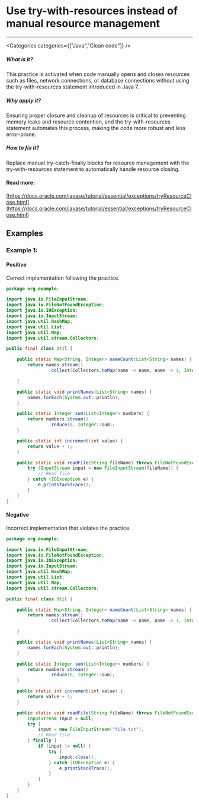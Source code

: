 

# Use try-with-resources instead of manual resource management

<Severity severity={SeverityLevels.MEDIUM} />

---

<Categories categories={["Java","Clean code"]} />

##### What is it?
This practice is activated when code manually opens and closes resources such as files, network connections, or database connections without using the try-with-resources statement introduced in Java 7.

##### Why apply it?
Ensuring proper closure and cleanup of resources is critical to preventing memory leaks and resource contention, and the try-with-resources statement automates this process, making the code more robust and less error-prone.

##### How to fix it?
Replace manual try-catch-finally blocks for resource management with the try-with-resources statement to automatically handle resource closing.

#### Read more:
[https://docs.oracle.com/javase/tutorial/essential/exceptions/tryResourceClose.html](https://docs.oracle.com/javase/tutorial/essential/exceptions/tryResourceClose.html)

## Examples

### Example 1:

<!-- #example -->

#### Positive

<!-- #example_positive_description -->
Correct implementation following the practice.

<!-- #example_positive_code -->
```java
package org.example;

import java.io.FileInputStream;
import java.io.FileNotFoundException;
import java.io.IOException;
import java.io.InputStream;
import java.util.HashMap;
import java.util.List;
import java.util.Map;
import java.util.stream.Collectors;

public final class Util {

    public static Map<String, Integer> nameCount(List<String> names) {
        return names.stream()
                .collect(Collectors.toMap(name -> name, name -> 1, Integer::sum));

    }

    public static void printNames(List<String> names) {
        names.forEach(System.out::println);
    }

    public static Integer sum(List<Integer> numbers) {
        return numbers.stream()
                .reduce(0, Integer::sum);
    }

    public static int increment(int value) {
        return value + 1;
    }

    public static void readFile(String fileName) throws FileNotFoundException {
        try (InputStream input = new FileInputStream(fileName)) {
            // Read file
        } catch (IOException e) {
            e.printStackTrace();
        }
    }
}

```

#### Negative

<!-- #example_negative_description -->
Incorrect implementation that violates the practice.

<!-- #example_negative_code -->
```java
package org.example;

import java.io.FileInputStream;
import java.io.FileNotFoundException;
import java.io.IOException;
import java.io.InputStream;
import java.util.HashMap;
import java.util.List;
import java.util.Map;
import java.util.stream.Collectors;

public final class Util {

    public static Map<String, Integer> nameCount(List<String> names) {
        return names.stream()
                .collect(Collectors.toMap(name -> name, name -> 1, Integer::sum));

    }

    public static void printNames(List<String> names) {
        names.forEach(System.out::println);
    }

    public static Integer sum(List<Integer> numbers) {
        return numbers.stream()
                .reduce(0, Integer::sum);
    }

    public static int increment(int value) {
        return value + 1;
    }

    public static void readFile(String fileName) throws FileNotFoundException {
        InputStream input = null;
        try {
            input = new FileInputStream("file.txt");
            // Read file
        } finally {
            if (input != null) {
                try {
                    input.close();
                } catch (IOException e) {
                    e.printStackTrace();
                }
            }
        }
    }
}

```